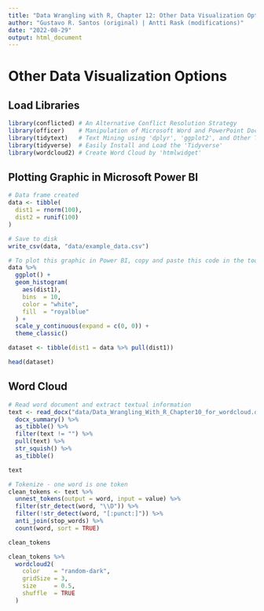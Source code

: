 ```yaml
---
title: "Data Wrangling with R, Chapter 12: Other Data Visualization Options"
author: "Gustavo R. Santos (original) | Antti Rask (modifications)"
date: "2022-08-29"
output: html_document
---
```


# Other Data Visualization Options
 
## Load Libraries

```r
library(conflicted) # An Alternative Conflict Resolution Strategy
library(officer)    # Manipulation of Microsoft Word and PowerPoint Documents
library(tidytext)   # Text Mining using 'dplyr', 'ggplot2', and Other Tidy Tools
library(tidyverse)  # Easily Install and Load the 'Tidyverse'
library(wordcloud2) # Create Word Cloud by 'htmlwidget' 
```

## Plotting Graphic in Microsoft Power BI

```r
# Data frame created
data <- tibble(
  dist1 = rnorm(100),
  dist2 = runif(100)
)

# Save to disk
write_csv(data, "data/example_data.csv")
```

```r
# To plot this graphic in Power BI, copy and paste this code in the tool
data %>% 
  ggplot() +
  geom_histogram(
    aes(dist1),
    bins  = 10,
    color = "white",
    fill  = "royalblue"
  ) +
  scale_y_continuous(expand = c(0, 0)) +
  theme_classic()
```
```r
dataset <- tibble(dist1 = data %>% pull(dist1))

head(dataset)
```

## Word Cloud

```r
# Read word document and extract textual information
text <- read_docx("data/Data_Wrangling_With_R_Chapter10_for_wordcloud.docx") %>% 
  docx_summary() %>%
  as_tibble() %>% 
  filter(text != "") %>%
  pull(text) %>% 
  str_squish() %>% 
  as_tibble()

text
```

```r
# Tokenize - one word is one token
clean_tokens <- text %>%
  unnest_tokens(output = word, input = value) %>%
  filter(str_detect(word, "\\D")) %>%
  filter(!str_detect(word, "[:punct:]")) %>%
  anti_join(stop_words) %>%
  count(word, sort = TRUE)

clean_tokens
```

```r
clean_tokens %>% 
  wordcloud2(
    color    = "random-dark",
    gridSize = 3,
    size     = 0.5,
    shuffle  = TRUE
  )
```

